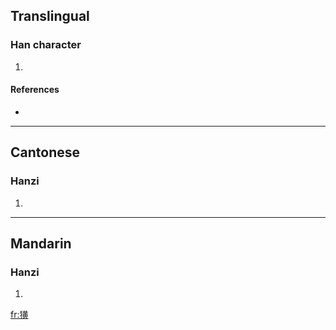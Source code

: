 ==Translingual==

===Han character===
{{Han char|rn=94|rad=犬|as=12|sn=15|four=4428<sub>6</sub>|canj=大竹廿中金 (KHTLC)}}

# {{defn|Han|sort=犬12}}

====References====
* {{Han ref|kx=0718.130|dkj=20676|dj=1129.260|hdz=21367.150|uh=735A|ud=29530|bh=E67D|bd=59005}}

----

==Cantonese==

===Hanzi===
{{yue-hanzi|jyut=|y=wong4}}

# {{defn|Cantonese}}

----

==Mandarin==

===Hanzi===
{{cmn-hanzi|pin=[[huáng]] ([[huang2]])|wg=huang<sup>2</sup>}}

# {{defn|Mandarin}}

[[fr:獚]]
